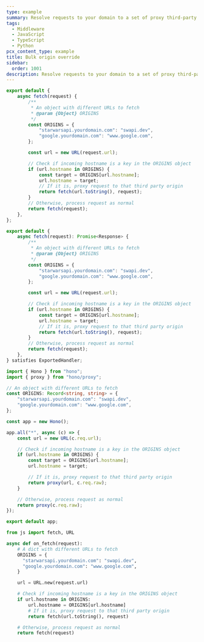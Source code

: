 ```yaml
---
type: example
summary: Resolve requests to your domain to a set of proxy third-party origin URLs.
tags:
  - Middleware
  - JavaScript
  - TypeScript
  - Python
pcx_content_type: example
title: Bulk origin override
sidebar:
  order: 1001
description: Resolve requests to your domain to a set of proxy third-party origin URLs.
---
```



<Tabs syncKey="workersExamples"> <TabItem label="JavaScript" icon="seti:javascript">

```js
export default {
	async fetch(request) {
		/**
		 * An object with different URLs to fetch
		 * @param {Object} ORIGINS
		 */
		const ORIGINS = {
			"starwarsapi.yourdomain.com": "swapi.dev",
			"google.yourdomain.com": "www.google.com",
		};

		const url = new URL(request.url);

		// Check if incoming hostname is a key in the ORIGINS object
		if (url.hostname in ORIGINS) {
			const target = ORIGINS[url.hostname];
			url.hostname = target;
			// If it is, proxy request to that third party origin
			return fetch(url.toString(), request);
		}
		// Otherwise, process request as normal
		return fetch(request);
	},
};
```

</TabItem> <TabItem label="TypeScript" icon="seti:typescript">

```ts
export default {
	async fetch(request): Promise<Response> {
		/**
		 * An object with different URLs to fetch
		 * @param {Object} ORIGINS
		 */
		const ORIGINS = {
			"starwarsapi.yourdomain.com": "swapi.dev",
			"google.yourdomain.com": "www.google.com",
		};

		const url = new URL(request.url);

		// Check if incoming hostname is a key in the ORIGINS object
		if (url.hostname in ORIGINS) {
			const target = ORIGINS[url.hostname];
			url.hostname = target;
			// If it is, proxy request to that third party origin
			return fetch(url.toString(), request);
		}
		// Otherwise, process request as normal
		return fetch(request);
	},
} satisfies ExportedHandler;
```

</TabItem> <TabItem label="Hono" icon="seti:typescript">

```ts
import { Hono } from "hono";
import { proxy } from "hono/proxy";

// An object with different URLs to fetch
const ORIGINS: Record<string, string> = {
	"starwarsapi.yourdomain.com": "swapi.dev",
	"google.yourdomain.com": "www.google.com",
};

const app = new Hono();

app.all("*", async (c) => {
	const url = new URL(c.req.url);

	// Check if incoming hostname is a key in the ORIGINS object
	if (url.hostname in ORIGINS) {
		const target = ORIGINS[url.hostname];
		url.hostname = target;

		// If it is, proxy request to that third party origin
		return proxy(url, c.req.raw);
	}

	// Otherwise, process request as normal
	return proxy(c.req.raw);
});

export default app;
```

</TabItem> <TabItem label="Python" icon="seti:python">

```py
from js import fetch, URL

async def on_fetch(request):
    # A dict with different URLs to fetch
    ORIGINS = {
      "starwarsapi.yourdomain.com": "swapi.dev",
      "google.yourdomain.com": "www.google.com",
    }

    url = URL.new(request.url)

    # Check if incoming hostname is a key in the ORIGINS object
    if url.hostname in ORIGINS:
        url.hostname = ORIGINS[url.hostname]
        # If it is, proxy request to that third party origin
        return fetch(url.toString(), request)

    # Otherwise, process request as normal
    return fetch(request)
```

</TabItem> </Tabs>
